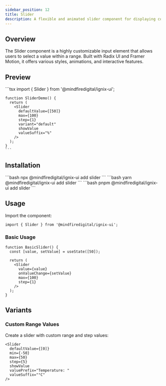 ```yaml
---
sidebar_position: 12
title: Slider
description: A flexible and animated slider component for displaying content and capturing user input.
---
```



## Overview

The Slider component is a highly customizable input element that allows users to select a value within a range. Built with Radix UI and Framer Motion, it offers various styles, animations, and interactive features.

## Preview

<Tabs defaultValue="preview">
  <TabItem value="preview" label="Preview" default>
    <div className="w-full p-8 space-y-8 border rounded-lg">
      <div className="p-6 rounded-lg">
        <Slider
          defaultValue={[50]}
          max={100}
          step={1}
          variant="default"
          showValue
          valueSuffix="%"
        />
      </div>
    </div>
  </TabItem>
  <TabItem value="code" label="Code">
    ```tsx
    import { Slider } from '@mindfiredigital/ignix-ui';

    function SliderDemo() {
      return (
        <Slider
          defaultValue={[50]}
          max={100}
          step={1}
          variant="default"
          showValue
          valueSuffix="%"
        />
      );
    }
    ```
  </TabItem>
</Tabs>

## Installation

<Tabs>
  <TabItem value="npm" label="npm" default>
    ```bash
    npx @mindfiredigital/ignix-ui add slider
    ```
  </TabItem>
  <TabItem value="yarn" label="Yarn">
    ```bash
    yarn @mindfiredigital/ignix-ui add slider
    ```
  </TabItem>
  <TabItem value="pnpm" label="pnpm">
    ```bash
    pnpm @mindfiredigital/ignix-ui add slider
    ```
  </TabItem>
</Tabs>

## Usage

Import the component:

```tsx
import { Slider } from '@mindfiredigital/ignix-ui';
```

### Basic Usage

```tsx
function BasicSlider() {
  const [value, setValue] = useState([50]);
  
  return (
    <Slider
      value={value}
      onValueChange={setValue}
      max={100}
      step={1}
    />
  );
}
```


## Variants

<SliderDemo />

### Custom Range Values

Create a slider with custom range and step values:

```tsx
<Slider
  defaultValue={[0]}
  min={-50}
  max={50}
  step={5}
  showValue
  valuePrefix="Temperature: "
  valueSuffix="°C"
/>
```